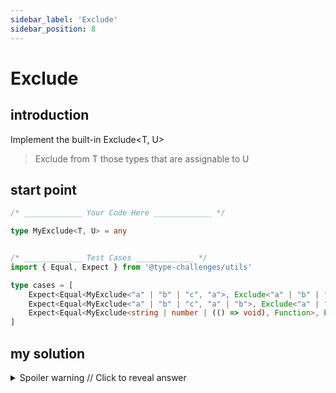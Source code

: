 ```yaml
---
sidebar_label: 'Exclude'
sidebar_position: 8
---
```

# Exclude

## introduction

Implement the built-in Exclude<T, U>
> Exclude from T those types that are assignable to U


## start point

```ts
/* _____________ Your Code Here _____________ */

type MyExclude<T, U> = any


/* _____________ Test Cases _____________ */
import { Equal, Expect } from '@type-challenges/utils'

type cases = [
    Expect<Equal<MyExclude<"a" | "b" | "c", "a">, Exclude<"a" | "b" | "c", "a">>>,
    Expect<Equal<MyExclude<"a" | "b" | "c", "a" | "b">, Exclude<"a" | "b" | "c", "a" | "b">>>,
    Expect<Equal<MyExclude<string | number | (() => void), Function>, Exclude<string | number | (() => void), Function>>>,
]
```

## my solution

<details>

  <summary>Spoiler warning // Click to reveal answer</summary>

```ts twoslash
type MyExclude<T, U> = T extends U ? never : T
```
</details>
